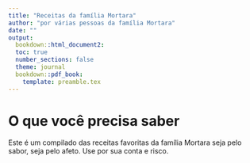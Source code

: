 ```yaml
---
title: "Receitas da família Mortara"
author: "por várias pessoas da família Mortara"
date: ""
output:
  bookdown::html_document2:
  toc: true
  number_sections: false
  theme: journal
  bookdown::pdf_book:
    template: preamble.tex
---
```


# O que você precisa saber

Este é um compilado das receitas favoritas da família Mortara seja pelo sabor, seja pelo afeto. Use por sua conta e risco.
